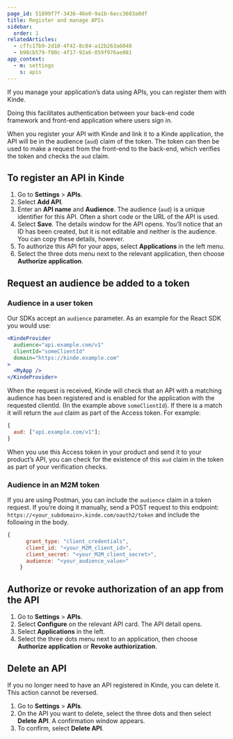 ```yaml
---
page_id: 51899f7f-3436-46e0-9a1b-6ecc3603a0df
title: Register and manage APIs
sidebar:
  order: 1
relatedArticles:
  - cffc17b9-2d10-4f42-8c84-a12b263a6040
  - b98cb579-f80c-4f17-92a6-059f976ae081
app_context:
  - m: settings
    s: apis
---
```


If you manage your application’s data using APIs, you can register them with Kinde.

Doing this facilitates authentication between your back-end code framework and front-end application where users sign in.

When you register your API with Kinde and link it to a Kinde application, the API will be in the audience (`aud`) claim of the token. The token can then be used to make a request from the front-end to the back-end, which verifies the token and checks the `aud` claim.

## To register an API in Kinde

1. Go to **Settings** > **APIs**.
2. Select **Add API**.
3. Enter an **API name** and **Audience**. The audience (`aud`) is a unique identifier for this API. Often a short code or the URL of the API is used.
4. Select **Save**. The details window for the API opens. You’ll notice that an ID has been created, but it is not editable and neither is the audience. You can copy these details, however.
5. To authorize this API for your apps, select **Applications** in the left menu.
6. Select the three dots menu next to the relevant application, then choose **Authorize application**.

## Request an audience be added to a token

### Audience in a user token

Our SDKs accept an `audience` parameter. As an example for the React SDK you would use:

```jsx
<KindeProvider
  audience="api.example.com/v1"
  clientId="someClientId"
  domain="https://kinde.example.com"
>
  <MyApp />
</KindeProvider>
```

When the request is received, Kinde will check that an API with a matching audience has been registered and is enabled for the application with the requested clientId. (In the example above `someClientId`). If there is a match it will return the `aud` claim as part of the Access token. For example:

```jsx
{
  aud: ["api.example.com/v1"];
}
```

When you use this Access token in your product and send it to your product’s API, you can check for the existence of this `aud` claim in the token as part of your verification checks.

### Audience in an M2M token

If you are using Postman, you can include the `audience` claim in a token request. If you’re doing it manually, send a POST request to this endpoint: `https://<your_subdomain>.kinde.com/oauth2/token` and include the following in the body.

```jsx
{
      grant_type: "client_credentials",
      client_id: "<your_M2M_client_id>",
      client_secret: "<your_M2M_client_secret>",
      audience: "<your_audience_value>"
    }
```

## Authorize or revoke authorization of an app from the API

1. Go to **Settings** > **APIs**.
2. Select **Configure** on the relevant API card. The API detail opens.
3. Select **Applications** in the left.
4. Select the three dots menu next to an application, then choose **Authorize application** or **Revoke authiorization**.

## Delete an API

If you no longer need to have an API registered in Kinde, you can delete it. This action cannot be reversed.

1. Go to **Settings** > **APIs**.
2. On the API you want to delete, select the three dots and then select **Delete API**. A confirmation window appears.
3. To confirm, select **Delete API**.

